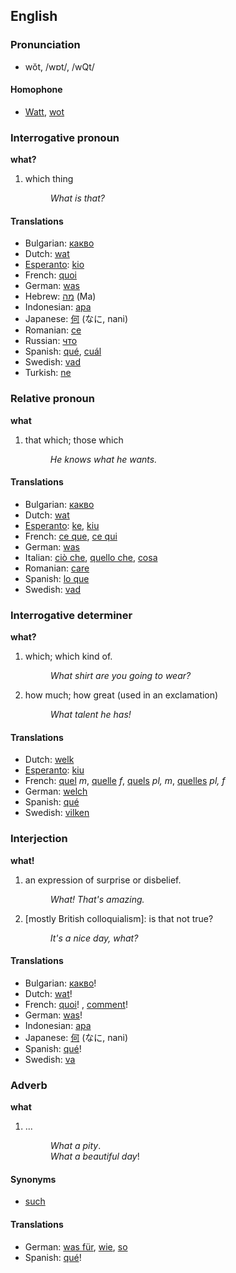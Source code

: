 ==English==
===Pronunciation===
*wŏt, /wɒt/, /wQt/
====Homophone====
*[[Watt]], [[wot]]

===Interrogative pronoun===
'''what?'''

#which thing
#:''What is that?''

====Translations====
*Bulgarian: [[какво]]
*Dutch: [[wat]]
*[[Esperanto]]: [[kio]]
*French: [[quoi]]
*German: [[was]]
*Hebrew: [[מה]] (Ma)
*Indonesian: [[apa]]
*Japanese: [[何]] (なに, nani)
*Romanian: [[ce]]
*Russian: [[что]]
*Spanish: [[qué]], [[cuál]]
*Swedish: [[vad]]
*Turkish: [[ne]]

===Relative pronoun===
'''what'''

#that which; those which
#:''He knows what he wants.'' 

====Translations====

*Bulgarian: [[какво]]
*Dutch: [[wat]]
*[[Esperanto]]: [[ke]], [[kiu]]
*French: [[ce que]], [[ce qui]]
*German: [[was]]
*Italian: [[ciò che]], [[quello che]], [[cosa]]
*Romanian: [[care]]
*Spanish: [[lo que]]
*Swedish: [[vad]]

===Interrogative determiner===
'''what?'''

#which; which kind of.
#:''What shirt are you going to wear?''
#how much; how great (used in an exclamation)
#:''What talent he has!''


====Translations====

*Dutch: [[welk]]
*[[Esperanto]]: [[kiu]]
*French: [[quel]] ''m'', [[quelle]] ''f'', [[quels]] ''pl, m'', [[quelles]] ''pl, f''
*German: [[welch]]
*Spanish: [[qué]]
*Swedish: [[vilken]]

===Interjection===
'''what!'''

#an expression of surprise or disbelief.
#:''What! That's amazing.''
#[mostly British colloquialism]: is that not true?
#:''It's a nice day, what?''

====Translations====

*Bulgarian: [[какво]]!
*Dutch: [[wat]]!
*French: [[quoi]]! , [[comment]]!
*German: [[was]]!
*Indonesian: [[apa]]
*Japanese: [[何]] (なに, nani)
*Spanish: [[qué]]!
*Swedish: [[va]]

===Adverb===<!-- pretty sure it's an adverb -->
'''what'''

#...<!-- need def -->
#:''What a pity''.
#:''What a beautiful day''!

====Synonyms====
*[[such]]

====Translations====
*German: [[was für]], [[wie]], [[so]]
*Spanish: [[qué]]!